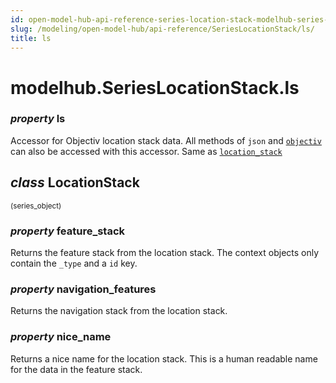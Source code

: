 ```yaml
---
id: open-model-hub-api-reference-series-location-stack-modelhub-series-location-stack-ls
slug: /modeling/open-model-hub/api-reference/SeriesLocationStack/ls/
title: ls
---
```


# modelhub.SeriesLocationStack.ls

<div className="property">

### <span className="type-annotation"><em>property </em></span> <span className="name">ls</span>




<div className="content">

Accessor for Objectiv location stack data. All methods of `json` and [`objectiv`](/modeling/open-model-hub/api-reference/SeriesLocationStack/modelhub.SeriesLocationStack.objectiv.mdx) can
also be accessed with this accessor. Same as [`location_stack`](/modeling/open-model-hub/api-reference/SeriesLocationStack/modelhub.SeriesLocationStack.location_stack.mdx)

<div className="class">

## <span className="type-annotation"><em>class</em></span> <span className="name">LocationStack</span>

<small className="parameter-list">(<span className="parameter" id="series_object">series_object</span>)</small>


<div className="content">

<div className="property">

### <span className="type-annotation"><em>property </em></span> <span className="name">feature_stack</span>




<div className="content">

<div id="ls-feature-stack" className="hidden-anchor"></div>

Returns the feature stack from the location stack. The context objects only contain the `_type`
and a `id` key.


</div>


</div>

<div className="property">

### <span className="type-annotation"><em>property </em></span> <span className="name">navigation_features</span>




<div className="content">

<div id="ls-navigation-features" className="hidden-anchor"></div>

Returns the navigation stack from the location stack.


</div>


</div>

<div className="property">

### <span className="type-annotation"><em>property </em></span> <span className="name">nice_name</span>




<div className="content">

<div id="ls-nice-name" className="hidden-anchor"></div>

Returns a nice name for the location stack. This is a human readable name for the data in the
feature stack.


</div>


</div>


</div>


</div>


</div>


</div>

